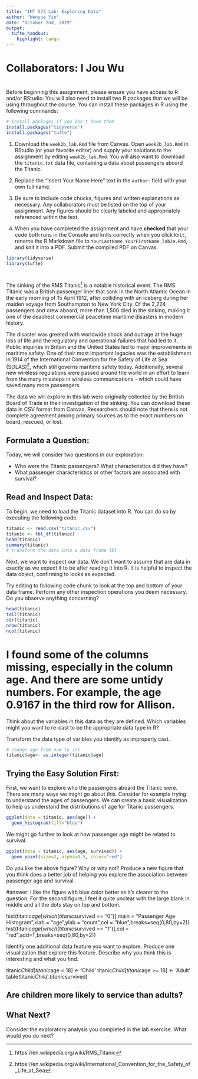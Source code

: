 ---
title: "IMT 573 Lab: Exploring Data"
author: "Wenyue Yin"
date: "October 2nd, 2019"
output: 
  tufte_handout:
    highlight: tango
---

# Collaborators: I Jou Wu

# \textbf{Instructions:}

Before beginning this assignment, please ensure you have access to R and/or RStudio. You will also need to install two R packages that we will be using throughout the course.
\marginnote{\textcolor{blue}{Hint: If you encounter any errors, you might need to install other dependences, including `Rcpp` and `tibble`.}} You can install these packages in R using the following commands:

```{r Prepare, message=FALSE,eval=FALSE}
# Install packages if you don't have them
install.packages("tidyverse")
install.packages("tufte")
```

1. Download the `week2b_lab.Rmd` file from Canvas. Open `week2b_lab.Rmd` in RStudio (or your favorite editor) and supply your solutions to the assignment by editing `week2b_lab.Rmd`.  You will also want to download the `titanic.txt` data file, containing a data about passengers aboard the Titanic.

2. Replace the "Insert Your Name Here" text in the `author:` field with your own full name.

3. Be sure to include code chucks, figures and written explanations as necessary. Any collaborators must be listed on the top of your assignment. Any figures should be clearly labeled and appropriately referenced within the text. 

5. When you have completed the assignment and have **checked** that your code both runs in the Console and knits correctly when you click `Knit`, rename the R Markdown file to `YourLastName_YourFirstName_lab2a.Rmd`, and knit it into a PDF. Submit the compiled PDF on Canvas.

```{r Setup, message=FALSE}
library(tidyverse)
library(tufte)
```
# \textbf{Exploring Data:}

The sinking of the RMS Titanic[^titanic_ref] is a notable historical event. The RMS Titanic was a British passenger liner that sank in the North Atlantic Ocean in the early morning of 15 April 1912, after colliding with an iceberg during her maiden voyage from Southampton to New York City. Of the 2,224 passengers and crew aboard, more than 1,500 died in the sinking, making it one of the deadliest commercial peacetime maritime disasters in modern history.

The disaster was greeted with worldwide shock and outrage at the huge loss of life and the regulatory and operational failures that had led to it. Public inquiries in Britain and the United States led to major improvements in maritime safety. One of their most important legacies was the establishment in 1914 of the International Convention for the Safety of Life at Sea (SOLAS)[^solas], which still governs maritime safety today. Additionally, several new wireless regulations were passed around the world in an effort to learn from the many missteps in wireless communications - which could have saved many more passengers.

The data we will explore in this lab were originally collected by the British Board of Trade in their investigation of the sinking. You can download these data in CSV format from Canvas. Researchers should note that there is not complete agreement among primary sources as to the exact numbers on board, rescued, or lost.

## Formulate a Question:

Today, we will consider two questions in our exploration:

- Who were the Titanic passengers? What characteristics did they have?
- What passenger characteristics or other factors are associated with survival?

## Read and Inspect Data:

To begin, we need to load the Titanic dataset into R. You can do so by executing the following code.

\marginnote{\textcolor{red}{Note: We will learn more about data frame tbl next week. For now, consider it a data frame with tidy printing.}}

```{r Read in Data, message=FALSE}
titanic <- read.csv("titanic.csv")
titanic <- tbl_df(titanic)
head(titanic)
summary(titanic)
# transform the data into a data frame tbl
```

Next, we want to inspect our data. We don't want to assume that are data in exactly as we expect it to be after reading it into R. It is helpful to inspect the data object, confirming to looks as expected. 

\marginnote{\textcolor{blue}{
Hint: Some helpful functions for inspecting data are: \texttt{head(), tail(), str(), nrow(), ncol(), table()}}
}

Try editing to following code chunk to look at the top and bottom of your data frame. Perform any other inspection operations you deem necessary. Do you observe anything concerning?

```{r Inspect Data, message=TRUE}
head(titanic)
tail(titanic)
str(titanic)
nrow(titanic)
ncol(titanic) 

```


# I found some of the columns missing, especially in the column age. And there are some untidy numbers. For example, the age 0.9167 in the third row for Allison.

\marginnote{\textcolor{red}{Note: Remember to describe your results! You should write a reponse to accompany your analysis that comments on what you find.}}

Think about the variables in this data as they are defined. Which variables might you want to re-cast to be the appropriate data type in R?

\marginnote{\textcolor{blue}{
Hint: Consider how variables are measured and how that matches available data types in R.}}

Transform the data type of varibles you identify as improperly cast.

```{r Clean Data, message=TRUE}
# change age from num to int
titanic$age<- as.integer(titanic$age)

```

## Trying the Easy Solution First:

First, we want to explore who the passengers aboard the Titanic were. There are many ways we might go about this. Consider for example trying to understand the ages of passengers. We can create a basic visualization to help us understand the distributions of age for Titanic passengers.

```{r, fig.cap = "Age of Passenders Aboard the Titanic", message=FALSE, warning=FALSE}
ggplot(data = titanic, aes(age)) + 
  geom_histogram(fill="blue")
```

We might go further to look at how passenger age might be related to survival.

```{r, fig.cap="Survival and Passenger Age",message=FALSE, warning=FALSE}
ggplot(data = titanic, aes(age, survived)) + 
  geom_point(size=2, alpha=0.5, color="red")
```

\marginnote{\textcolor{red}{Note: You need to add a written response here!}}

Do you like the above figure? Why or why not? Produce a new figure that you think does a better job of helping you explore the association between passenger age and survival.

#answer: I like the figure with blue color better as it's clearer to the question. For the second figure, I feel it quite unclear with the large blank in middle and all the dots stay on top and bottom.

hist(titanic$age[which(titanic$survived == "0")],main = "Passenger Age Histogram",xlab = "age",ylab = "count",col = "blue",breaks=seq(0,80,by=2))
hist(titanic$age[which(titanic$survived == "1")],col = "red",add=T,breaks=seq(0,80,by=2))

\marginnote{\textcolor{red}{Note: Don't forget to describe what you find!}}

Identify one additional data feature you want to explore. Produce one visualization that explore this feature. Describe why you think this is interesting and what you find.


titanic$Child[titanic$age < 18] <- 'Child'
titanic$Child[titanic$age >= 18] <- 'Adult'
table(titanic$Child, titanic$survived)

## Are children more likely to service than adults?
## What Next?

\marginnote{\textcolor{red}{Note: You need to add a written response here!}}

Consider the exploratory analysis you completed in the lab exercise. What would you do next?

[^titanic_ref]: https://en.wikipedia.org/wiki/RMS_Titanic
[^solas]: https://en.wikipedia.org/wiki/International_Convention_for_the_Safety_of_Life_at_Sea








